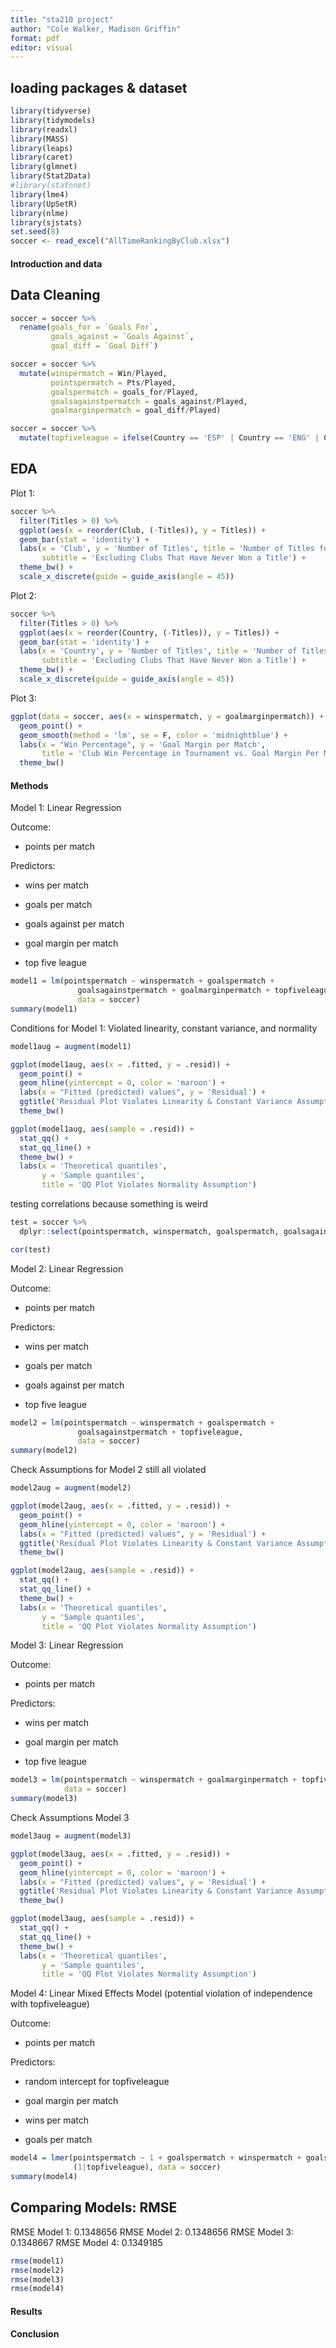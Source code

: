 ```yaml
---
title: "sta210 project"
author: "Cole Walker, Madison Griffin"
format: pdf
editor: visual
---
```


## loading packages & dataset
```r
library(tidyverse)
library(tidymodels)
library(readxl)
library(MASS)
library(leaps)
library(caret)
library(glmnet)
library(Stat2Data)
#library(statnnet)
library(lme4)
library(UpSetR)
library(nlme)
library(sjstats)
set.seed(8)
soccer <- read_excel("AllTimeRankingByClub.xlsx")
```

#### Introduction and data

## Data Cleaning
```r
soccer = soccer %>%
  rename(goals_for = `Goals For`,
         goals_against = `Goals Against`,
         goal_diff = `Goal Diff`)

soccer = soccer %>%
  mutate(winspermatch = Win/Played,
         pointspermatch = Pts/Played,
         goalspermatch = goals_for/Played,
         goalsagainstpermatch = goals_against/Played,
         goalmarginpermatch = goal_diff/Played)

soccer = soccer %>%
  mutate(topfiveleague = ifelse(Country == 'ESP' | Country == 'ENG' | Country == 'GER' | Country == 'ITA' | Country == 'FRA', "top five", "not top five"))
```

## EDA

Plot 1: 
```r
soccer %>%
  filter(Titles > 0) %>%
  ggplot(aes(x = reorder(Club, (-Titles)), y = Titles)) +
  geom_bar(stat = 'identity') +
  labs(x = 'Club', y = 'Number of Titles', title = 'Number of Titles for each Club',
       subtitle = 'Excluding Clubs That Have Never Won a Title') +
  theme_bw() +
  scale_x_discrete(guide = guide_axis(angle = 45))
```

Plot 2:
```r
soccer %>%
  filter(Titles > 0) %>%
  ggplot(aes(x = reorder(Country, (-Titles)), y = Titles)) +
  geom_bar(stat = 'identity') +
  labs(x = 'Country', y = 'Number of Titles', title = 'Number of Titles per Country',
       subtitle = 'Excluding Clubs That Have Never Won a Title') +
  theme_bw() +
  scale_x_discrete(guide = guide_axis(angle = 45))
```

Plot 3:
```r
ggplot(data = soccer, aes(x = winspermatch, y = goalmarginpermatch)) +
  geom_point() +
  geom_smooth(method = 'lm', se = F, color = 'midnightblue') +
  labs(x = "Win Percentage", y = 'Goal Margin per Match', 
       title = 'Club Win Percentage in Tournament vs. Goal Margin Per Match') +
  theme_bw()
```

#### Methods
Model 1: Linear Regression

Outcome:

- points per match

Predictors:

- wins per match

- goals per match

- goals against per match

- goal margin per match

- top five league

```r
model1 = lm(pointspermatch ~ winspermatch + goalspermatch + 
               goalsagainstpermatch + goalmarginpermatch + topfiveleague, 
               data = soccer)
summary(model1)
```

Conditions for Model 1:
Violated linearity, constant variance, and normality
```r
model1aug = augment(model1)

ggplot(model1aug, aes(x = .fitted, y = .resid)) +
  geom_point() +
  geom_hline(yintercept = 0, color = 'maroon') +
  labs(x = "Fitted (predicted) values", y = 'Residual') +
  ggtitle('Residual Plot Violates Linearity & Constant Variance Assumptions') +
  theme_bw()

ggplot(model1aug, aes(sample = .resid)) +
  stat_qq() +
  stat_qq_line() +
  theme_bw() +
  labs(x = 'Theoretical quantiles',
       y = 'Sample quantiles',
       title = 'QQ Plot Violates Normality Assumption')
```

testing correlations because something is weird

```r
test = soccer %>%
  dplyr::select(pointspermatch, winspermatch, goalspermatch, goalsagainstpermatch, goalmarginpermatch)

cor(test)
```
Model 2: Linear Regression

Outcome:

- points per match

Predictors:

- wins per match

- goals per match

- goals against per match

- top five league

```r
model2 = lm(pointspermatch ~ winspermatch + goalspermatch + 
               goalsagainstpermatch + topfiveleague, 
               data = soccer)
summary(model2)
```
Check Assumptions for Model 2
still all violated

```r
model2aug = augment(model2)

ggplot(model2aug, aes(x = .fitted, y = .resid)) +
  geom_point() +
  geom_hline(yintercept = 0, color = 'maroon') +
  labs(x = "Fitted (predicted) values", y = 'Residual') +
  ggtitle('Residual Plot Violates Linearity & Constant Variance Assumptions') +
  theme_bw()

ggplot(model2aug, aes(sample = .resid)) +
  stat_qq() +
  stat_qq_line() +
  theme_bw() +
  labs(x = 'Theoretical quantiles',
       y = 'Sample quantiles',
       title = 'QQ Plot Violates Normality Assumption')
```

Model 3: Linear Regression

Outcome:

- points per match

Predictors:

- wins per match

- goal margin per match

- top five league

```r
model3 = lm(pointspermatch ~ winspermatch + goalmarginpermatch + topfiveleague, 
            data = soccer)
summary(model3)
```
Check Assumptions Model 3

```r
model3aug = augment(model3)

ggplot(model3aug, aes(x = .fitted, y = .resid)) +
  geom_point() +
  geom_hline(yintercept = 0, color = 'maroon') +
  labs(x = "Fitted (predicted) values", y = 'Residual') +
  ggtitle('Residual Plot Violates Linearity & Constant Variance Assumptions') +
  theme_bw()

ggplot(model3aug, aes(sample = .resid)) +
  stat_qq() +
  stat_qq_line() +
  theme_bw() +
  labs(x = 'Theoretical quantiles',
       y = 'Sample quantiles',
       title = 'QQ Plot Violates Normality Assumption')
```

Model 4: Linear Mixed Effects Model (potential violation of independence with topfiveleague)

Outcome:

- points per match

Predictors:

- random intercept for topfiveleague

- goal margin per match

- wins per match

- goals per match

```r
model4 = lmer(pointspermatch ~ 1 + goalspermatch + winspermatch + goalsagainstpermatch +
              (1|topfiveleague), data = soccer)
summary(model4)
```

## Comparing Models: RMSE

RMSE Model 1: 0.1348656
RMSE Model 2: 0.1348656
RMSE Model 3: 0.1348667
RMSE Model 4: 0.1349185

```r
rmse(model1)
rmse(model2)
rmse(model3)
rmse(model4)
```


#### Results

#### Conclusion





















